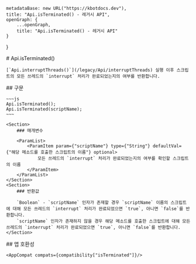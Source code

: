 
    metadataBase: new URL("https://kbotdocs.dev"),
    title: "Api.isTerminated() - 레거시 API",
    openGraph: {
        ...openGraph,
        title: "Api.isTerminated() - 레거시 API"
    }
}

<Section>
    # Api.isTerminated()

    [`Api.interruptThreads()`](/legacy/Api/interruptThreads) 실행 이후 스크립트의 모든 쓰레드의 `interrupt` 처리가 완료되었는지의 여부를 반환합니다.
</Section>
<Section>
    ## 구문

    ~~~js
    Api.isTerminated();
    Api.isTerminated(scriptName);
    ~~~

    <Section>
        ### 매개변수

        <ParamList>
            <ParamItem param={"scriptName"} type={"String"} defaultVal={"해당 메소드를 호출한 스크립트의 이름"} optional>
                모든 쓰레드의 `interrupt` 처리가 완료되었는지의 여부를 확인할 스크립트의 이름
            </ParamItem>
        </ParamList>
    </Section>
    <Section>
        ### 반환값

        `Boolean` - `scriptName` 인자가 존재할 경우 `scriptName` 이름의 스크립트에 대해 모든 쓰레드의 `interrupt` 처리가 완료되었으면 `true`, 아니면 `false`를 반환합니다.
        `scriptName` 인자가 존재하지 않을 경우 해당 메소드를 호출한 스크립트에 대해 모든 쓰레드의 `interrupt` 처리가 완료되었으면 `true`, 아니면 `false`를 반환합니다.
    </Section>
</Section>
<Section>
    ## 앱 호환성

    <AppCompat compats={compatibility["isTerminated"]}/>
</Section>